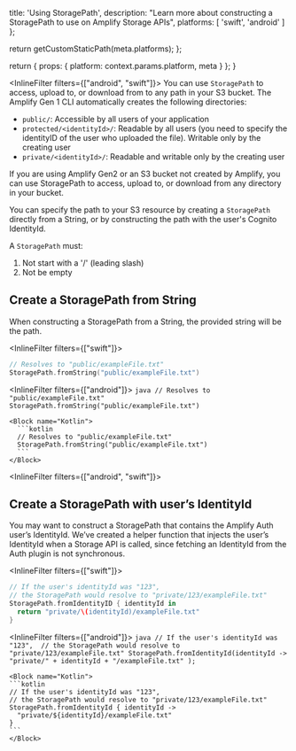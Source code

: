 
  title: 'Using StoragePath',
  description: "Learn more about constructing a StoragePath to use on Amplify Storage APIs",
  platforms: [
    'swift',
    'android'
  ]
};

  return getCustomStaticPath(meta.platforms);
};

  return {
    props: {
      platform: context.params.platform,
      meta
    }
  };
}

<InlineFilter filters={["android", "swift"]}>
You can use `StoragePath` to access, upload to, or download from to any path in your S3 bucket. The Amplify Gen 1 CLI automatically creates the following directories:
- `public/`: Accessible by all users of your application
- `protected/<identityId>/`: Readable by all users (you need to specify the identityID of the user who uploaded the file). Writable only by the creating user
- `private/<identityId>/`: Readable and writable only by the creating user

If you are using Amplify Gen2 or an S3 bucket not created by Amplify, you can use StoragePath to access, upload to, or download from any directory in your bucket.

You can specify the path to your S3 resource by creating a `StoragePath` directly from a String, or by constructing the path with the user's Cognito IdentityId.

A `StoragePath` must: 

1. Not start with a '/' (leading slash)
2. Not be empty

## Create a StoragePath from String
When constructing a StoragePath from a String, the provided string will be the path.
</InlineFilter>

<InlineFilter filters={["swift"]}>
```swift
// Resolves to "public/exampleFile.txt"
StoragePath.fromString("public/exampleFile.txt")
```
</InlineFilter>

<InlineFilter filters={["android"]}>
  <BlockSwitcher>
    <Block name="Java">
    ```java
    // Resolves to "public/exampleFile.txt"
    StoragePath.fromString("public/exampleFile.txt") 
    ```
    </Block>

    <Block name="Kotlin">
      ```kotlin
      // Resolves to "public/exampleFile.txt"
      StoragePath.fromString("public/exampleFile.txt") 
      ```
    </Block>
  </BlockSwitcher>
</InlineFilter>

<InlineFilter filters={["android", "swift"]}>

## Create a StoragePath with user’s IdentityId
You may want to construct a StoragePath that contains the Amplify Auth user’s IdentityId. We’ve created a helper function that injects the user’s IdentityId when a Storage API is called, since fetching an IdentityId from the Auth plugin is not synchronous.
</InlineFilter>

<InlineFilter filters={["swift"]}>
```swift
// If the user's identityId was "123", 
// the StoragePath would resolve to "private/123/exampleFile.txt"
StoragePath.fromIdentityID { identityId in
  return "private/\(identityId)/exampleFile.txt"
}
```
</InlineFilter>

<InlineFilter filters={["android"]}>
  <BlockSwitcher>
    <Block name="Java">
    ```java
    // If the user's identityId was "123", 
    // the StoragePath would resolve to "private/123/exampleFile.txt"
    StoragePath.fromIdentityId(identityId -> 
      "private/" + identityId + "/exampleFile.txt"
    );
    ```
    </Block>

    <Block name="Kotlin">
    ```kotlin
    // If the user's identityId was "123", 
    // the StoragePath would resolve to "private/123/exampleFile.txt"
    StoragePath.fromIdentityId { identityId -> 
      "private/${identityId}/exampleFile.txt" 
    }
    ```
    </Block>
  </BlockSwitcher>
</InlineFilter>

